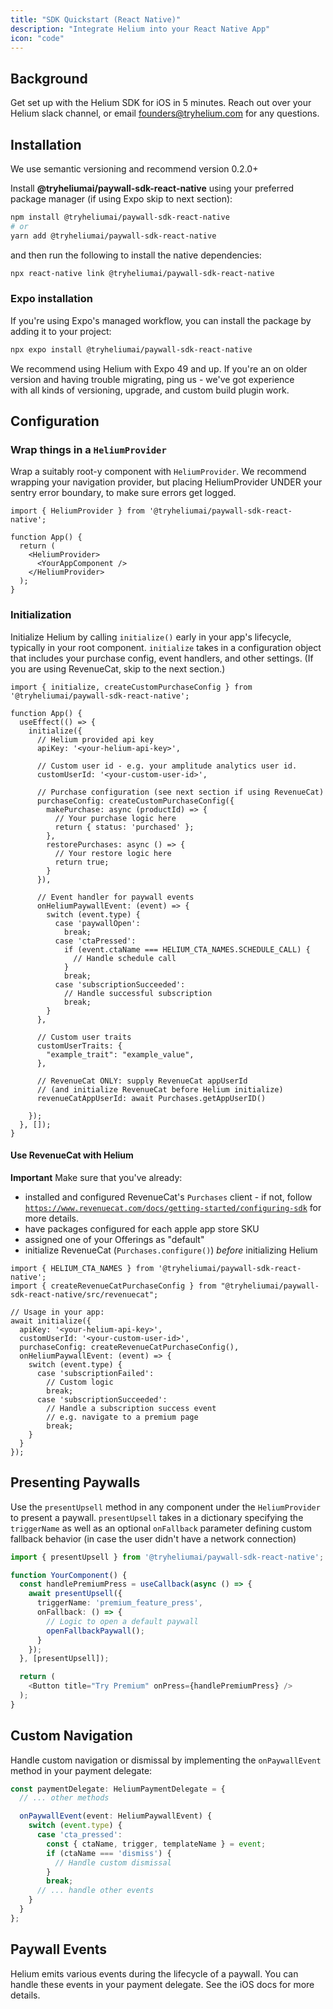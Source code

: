 ```yaml
---
title: "SDK Quickstart (React Native)"
description: "Integrate Helium into your React Native App"
icon: "code"
---
```


## **Background**

Get set up with the Helium SDK for iOS in 5 minutes. Reach out over your Helium slack channel, or email [founders@tryhelium.com](mailto:founders@tryhelium.com) for any questions.

## **Installation**

We use semantic versioning and recommend version 0.2.0\+

Install **@tryheliumai/paywall-sdk-react-native** using your preferred package manager (if using Expo skip to next section):

```bash
npm install @tryheliumai/paywall-sdk-react-native
# or
yarn add @tryheliumai/paywall-sdk-react-native
```

and then run the following to install the native dependencies:

```bash
npx react-native link @tryheliumai/paywall-sdk-react-native
```

### Expo installation

If you're using Expo's managed workflow, you can install the package by adding it to your project:

```bash
npx expo install @tryheliumai/paywall-sdk-react-native
```

We recommend using Helium with Expo 49 and up. If you're an on older version and having trouble migrating, ping us - we've got experience\
with all kinds of versioning, upgrade, and custom build plugin work.

## **Configuration**

### Wrap things in a `HeliumProvider`

Wrap a suitably root-y component with `HeliumProvider`. We recommend wrapping your navigation provider, but placing HeliumProvider UNDER your sentry error boundary, to make sure
errors get logged.

```tsx
import { HeliumProvider } from '@tryheliumai/paywall-sdk-react-native';

function App() {
  return (
    <HeliumProvider>
      <YourAppComponent />
    </HeliumProvider>
  );
}
```

### Initialization

Initialize Helium by calling `initialize()` early in your app's lifecycle, typically in your root component.
`initialize` takes in a configuration object that includes your purchase config, event handlers, and other settings. (If you are using RevenueCat, skip to the next section.)

```tsx
import { initialize, createCustomPurchaseConfig } from '@tryheliumai/paywall-sdk-react-native';

function App() {
  useEffect(() => {
    initialize({
      // Helium provided api key
      apiKey: '<your-helium-api-key>',

      // Custom user id - e.g. your amplitude analytics user id. 
      customUserId: '<your-custom-user-id>',

      // Purchase configuration (see next section if using RevenueCat)
      purchaseConfig: createCustomPurchaseConfig({
        makePurchase: async (productId) => {
          // Your purchase logic here
          return { status: 'purchased' };
        },
        restorePurchases: async () => {
          // Your restore logic here
          return true;
        }
      }),

      // Event handler for paywall events
      onHeliumPaywallEvent: (event) => {
        switch (event.type) {
          case 'paywallOpen':
            break;
          case 'ctaPressed':
            if (event.ctaName === HELIUM_CTA_NAMES.SCHEDULE_CALL) {
              // Handle schedule call
            }
            break;
          case 'subscriptionSucceeded':
            // Handle successful subscription
            break;
        }
      },

      // Custom user traits
      customUserTraits: {
        "example_trait": "example_value",
      },

      // RevenueCat ONLY: supply RevenueCat appUserId
      // (and initialize RevenueCat before Helium initialize)
      revenueCatAppUserId: await Purchases.getAppUserID()

    });
  }, []);
}
```

#### Use RevenueCat with Helium

**Important** Make sure that you've already:

- installed and configured RevenueCat's `Purchases` client - if not, follow [`https://www.revenuecat.com/docs/getting-started/configuring-sdk`](https://www.revenuecat.com/docs/getting-started/configuring-sdk) for more details.
- have packages configured for each apple app store SKU
- assigned one of your Offerings as "default"
- initialize RevenueCat (`Purchases.configure()`) _before_ initializing Helium

```tsx
import { HELIUM_CTA_NAMES } from '@tryheliumai/paywall-sdk-react-native';
import { createRevenueCatPurchaseConfig } from "@tryheliumai/paywall-sdk-react-native/src/revenuecat";

// Usage in your app:
await initialize({
  apiKey: '<your-helium-api-key>',
  customUserId: '<your-custom-user-id>',
  purchaseConfig: createRevenueCatPurchaseConfig(),
  onHeliumPaywallEvent: (event) => {
    switch (event.type) {
      case 'subscriptionFailed':
        // Custom logic
        break;
      case 'subscriptionSucceeded':
        // Handle a subscription success event
        // e.g. navigate to a premium page
        break;
    }
  }
});
```

## **Presenting Paywalls**

Use the `presentUpsell` method in any component under the `HeliumProvider` to present a paywall. `presentUpsell` takes in a dictionary
specifying the `triggerName` as well as an optional `onFallback` parameter defining custom fallback behavior (in case the user didn't have a network connection)

```typescript
import { presentUpsell } from '@tryheliumai/paywall-sdk-react-native';

function YourComponent() {
  const handlePremiumPress = useCallback(async () => {
    await presentUpsell({
      triggerName: 'premium_feature_press',
      onFallback: () => {
        // Logic to open a default paywall
        openFallbackPaywall();
      }
    });
  }, [presentUpsell]);

  return (
    <Button title="Try Premium" onPress={handlePremiumPress} />
  );
}
```

## Custom Navigation

Handle custom navigation or dismissal by implementing the `onPaywallEvent` method in your payment delegate:

```typescript
const paymentDelegate: HeliumPaymentDelegate = {
  // ... other methods

  onPaywallEvent(event: HeliumPaywallEvent) {
    switch (event.type) {
      case 'cta_pressed':
        const { ctaName, trigger, templateName } = event;
        if (ctaName === 'dismiss') {
          // Handle custom dismissal
        }
        break;
      // ... handle other events
    }
  }
};
```

## **Paywall Events**

Helium emits various events during the lifecycle of a paywall. You can handle these events in your payment delegate. See the iOS docs for more details.